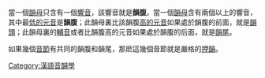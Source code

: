 {{NoteTA|G1=Linguistics}}

當一個[[韻母|韻母]]只含有一個[[響音|響音]]，該響音就是'''韻腹'''。當一個[[韻母|韻母]]含有兩個以上的響音，其中最[[低元音|低的元音]]是'''韻腹'''；此韻母裏比該韻腹[[高元音|高的元音]]如果處於韻腹的前面，就是[[韻頭|韻頭]]；此韻母裏的[[輔音|輔音]]或者比韻腹高的元音如果處於韻腹的后面，就是[[韻尾|韻尾]]。

如果幾個[[音節|音節]]有共同的韻腹和韻尾，那麽這幾個音節就是嚴格的[[押韻|押韻]]。

{{漢語音韻學}}

[[Category:漢語音韻學|Category:漢語音韻學]]
